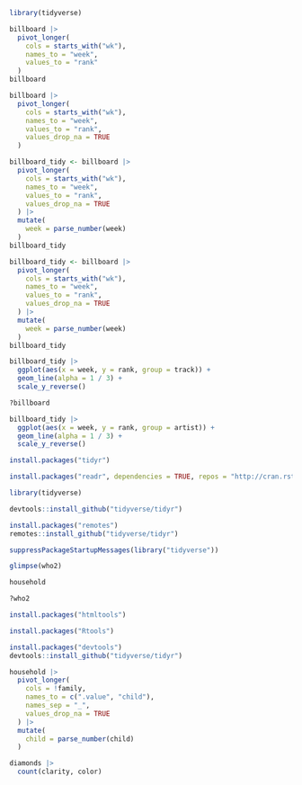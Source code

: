 ```r
library(tidyverse)
```
```r
billboard |>
  pivot_longer(
    cols = starts_with("wk"),
    names_to = "week",
    values_to = "rank"
  )
billboard
```
```r
billboard |>
  pivot_longer(
    cols = starts_with("wk"),
    names_to = "week",
    values_to = "rank",
    values_drop_na = TRUE
  )
```
```r
billboard_tidy <- billboard |>
  pivot_longer(
    cols = starts_with("wk"),
    names_to = "week",
    values_to = "rank",
    values_drop_na = TRUE
  ) |>
  mutate(
    week = parse_number(week)
  )
billboard_tidy
```
```r
billboard_tidy <- billboard |>
  pivot_longer(
    cols = starts_with("wk"),
    names_to = "week",
    values_to = "rank",
    values_drop_na = TRUE
  ) |>
  mutate(
    week = parse_number(week)
  )
billboard_tidy
```
```r
billboard_tidy |>
  ggplot(aes(x = week, y = rank, group = track)) +
  geom_line(alpha = 1 / 3) +
  scale_y_reverse()
```
```r
?billboard
```
```r
billboard_tidy |>
  ggplot(aes(x = week, y = rank, group = artist)) +
  geom_line(alpha = 1 / 3) +
  scale_y_reverse()
```
```r
install.packages("tidyr")
```
```r
install.packages("readr", dependencies = TRUE, repos = "http://cran.rstudio.com/")
```
```r
library(tidyverse)
```
```r
devtools::install_github("tidyverse/tidyr")
```
```r
install.packages("remotes")
remotes::install_github("tidyverse/tidyr")
```
```r
suppressPackageStartupMessages(library("tidyverse"))
```
```r
glimpse(who2)
```
```r
household
```
```r
?who2
```
```r
install.packages("htmltools")
```
```r
install.packages("Rtools")
```
```r
install.packages("devtools")
devtools::install_github("tidyverse/tidyr")
```
```r
household |>
  pivot_longer(
    cols = !family,
    names_to = c(".value", "child"),
    names_sep = "_",
    values_drop_na = TRUE
  ) |>
  mutate(
    child = parse_number(child)
  )
```
```r
diamonds |>
  count(clarity, color)
```

